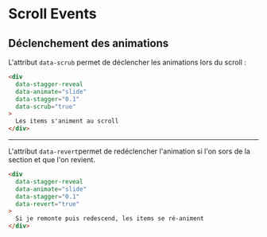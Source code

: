 # Scroll Events


## Déclenchement des animations

L'attribut `data-scrub` permet de déclencher les animations lors du scroll :

```html
<div 
  data-stagger-reveal 
  data-animate="slide"
  data-stagger="0.1"
  data-scrub="true"
>
  Les items s'animent au scroll
</div>
```

<NxStaggerCardsAnimation 
  data-stagger-reveal 
  data-animate="slide"
  data-stagger="0.1"
  data-scrub="true"
/>

--- 

L'attribut `data-revert`permet de redéclencher l'animation si l'on sors de la section et que l'on revient.

```html
<div 
  data-stagger-reveal 
  data-animate="slide"
  data-stagger="0.1"
  data-revert="true"
>
  Si je remonte puis redescend, les items se ré-animent
</div>
```

<NxStaggerCardsAnimation 
  data-stagger-reveal 
  data-animate="slide"
  data-stagger="0.1"
  data-revert="true"
/>

